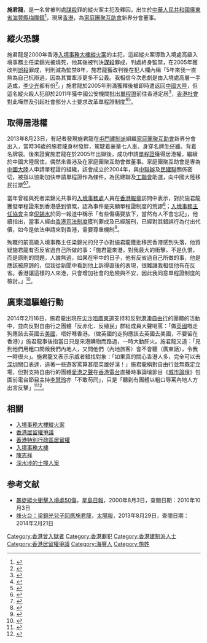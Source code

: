 {{Infobox person
| 姓名       = 施君龍
| 圖像       = 
| 圖像大小   = 
| 圖像替代   = 
| 圖像說明   =   
| 出生日期   = {{birth year and age|1977}}
| 出生地     = {{flag|中國}}[[廣東省|廣東省]][[海豐縣|海豐縣]][[梅隴鎮|梅隴鎮]]
| 受洗       = 
| 失蹤日期   = <!-- {{Disappeared date and age|YYYY|MM|DD|YYYY|MM|DD}}（失蹤日期寫在前面，出生在後） -->
| 失蹤地     = 
| 失蹤情況   = 
| 死亡日期   = <!-- {{Death date and age|YYYY|MM|DD|YYYY|MM|DD}}（死亡日期寫在前面，出生在後） -->
| 死亡地     = 
| 死因       = 
| 遺體發現地 = 
| 墓地       = 
| 墓地坐標   = <!-- {{Coord|LAT|LONG|display=inline}} -->
| 紀念建築   = 
| 居住地     = 
| 國籍       = {{PRC}}
| 籍貫       = <!-- （僅限部分地區人士使用） -->
| 種族       = [[漢族|漢族]]
| 語言       = [[普通話|普通話]]、[[廣東話|廣東話]]
| 公民權     = 
| 教育程度   = 
| 母校       = 
| 職業       = 
| 活躍時期   = 
| 僱主       = 
| 組織       = [[家庭團聚互助會|家庭團聚互助會]]
| 機構       = 
| 知名原因   = [[入境事務大樓縱火案|入境事務大樓縱火案]]
| 知名作品   = 
| 風格       = 
| 受影響於   = 
| 影響於     = 
| 家鄉       = 
| 薪金       = 
| 淨資產     = 
| 身高       = 
| 體重       = 
| 髮色       = 
| 瞳色       = 
| 三圍       = 
| 電視節目   = 
| 頭銜       = 
| 頭銜時期   = 
| 前任       = 
| 繼任       = 
| 政黨       = 
| 政治運動   = 
| 競爭者     = 
| 董事會     = 
| 宗教信仰   = 
| 宗派       = 
| 刑事起訴   = 
| 刑事處罰   = 
| 刑事狀況   = 
| 配偶       = 
| 伴侶       = 
| 子女       = 
| 父母       = 
| 親屬       = 
| 呼號       = 
| 獲獎       = 
| 簽名       = 
| 簽名大小   = 
| 簽名替代   = 
| module     = 
| module2    = 
| module3    = 
| module4    = 
| module5    = 
| module6    = 
| 網站       = <!-- {{URL|www.example.com}} -->
| 腳註       = 
| 寬度       = 
}}

'''施君龍'''{{BD|1977年|||}}，是一名曾被判處[[謀殺|謀殺]]罪的縱火案主犯及釋囚，出生於[[中華人民共和國|中華人民共和國]][[廣東省|廣東省]][[海豐縣|海豐縣]][[梅隴鎮|梅隴鎮]]<ref>{{cite news|url=http://www.yzzk.com/cfm/content_archive.cfm?id=1380772764361&docissue=2013-40|title=獨家專訪：二零零零年香港入境處縱火案主犯施君龍 縱火案．居港權．悲劇根源|date=2013-10-13|work=《[[亞洲周刊|亞洲周刊]]》|accessdate=2014-02-22|archive-date=2019-09-21|archive-url=https://web.archive.org/web/20190921062411/http://www.yzzk.com/cfm/content_archive.cfm?id=1380772764361&docissue=2013-40|dead-url=no}}</ref>，現居[[香港|香港]]，為[[家庭團聚互助會|家庭團聚互助會]]新界分會董事。

== 縱火恐襲 ==
{{main|入境事務大樓縱火案}}
施君龍是2000年香港[[入境事務大樓縱火案|入境事務大樓縱火案]]的主犯，這起縱火案導致入境處高級入境事務主任梁錦光被燒死，他其後被判決[[謀殺|謀殺]]罪成，判處終身監禁，在2005年獲改判[[誤殺|誤殺]]罪成，判刑減為監禁8年，施君龍獲改判後在犯人欄內稱「5年來我一直無為自己抗辯過，因為其實牽涉更多不公義。我相信今次悲劇是由入境處高層一手造成，[[李少光|李少光]]都有份<ref name="施君龍稱李少光對縱火有責">{{cite news |title=五年前入境處奪命縱火案 施君龍判誤殺囚八年快獲釋 |url=http://the-sun.on.cc/channels/news/20050618/20050618015756_0001.html |accessdate=2020-01-02 |work=太陽報 |date=2005-06-18 |archive-date=2020-09-28 |archive-url=https://web.archive.org/web/20200928095004/http://the-sun.on.cc/channels/news/20050618/20050618015756_0001.html |dead-url=no }}</ref>。」施君龍於2005年刑滿獲釋後被即時遣返回[[中國大陸|中國大陸]]，但這名縱火殺人犯卻於2011年獲中國公安機關批出[[單程證|單程證]]前往香港定居<ref name="殺人最成施君龍獲批單程證">{{cite news |title=【當年今日】2000年入境處縱火案 釀2死44傷 |url=https://hd.stheadline.com/news/realtime/hk/1280190/%E5%8D%B3%E6%99%82-%E6%B8%AF%E8%81%9E-%E7%95%B6%E5%B9%B4%E4%BB%8A%E6%97%A5-2000%E5%B9%B4%E5%85%A5%E5%A2%83%E8%99%95%E7%B8%B1%E7%81%AB%E6%A1%88-%E9%87%802%E6%AD%BB44%E5%82%B7 |accessdate=2020-01-02 |work=頭條日報 |date=2018-08-02 |archive-date=2020-01-02 |archive-url=https://web.archive.org/web/20200102102218/https://hd.stheadline.com/news/realtime/hk/1280190/%E5%8D%B3%E6%99%82-%E6%B8%AF%E8%81%9E-%E7%95%B6%E5%B9%B4%E4%BB%8A%E6%97%A5-2000%E5%B9%B4%E5%85%A5%E5%A2%83%E8%99%95%E7%B8%B1%E7%81%AB%E6%A1%88-%E9%87%802%E6%AD%BB44%E5%82%B7 |dead-url=no }}</ref>，[[香港社會|香港社會]]對此嘩然及引起社會部分人士要求改革單程證制度<ref>{{cite news|title=入境處縱火案施君龍受訪 「我再多委屈能和梁錦光比嘛？」|url=https://hk.news.appledaily.com/local/realtime/article/20131005/51785644|accessdate=2017-11-29|publisher=蘋果日報|date=2013-10-05|archive-date=2019-10-10|archive-url=https://web.archive.org/web/20191010231025/https://hk.news.appledaily.com/local/realtime/article/20131005/51785644|dead-url=no}}</ref><ref>{{cite news|url=http://web.archive.org/web/20130215000000*/http://thehousenews.com/politics/%E7%B8%B1%E7%81%AB%E6%A1%88%E6%AE%89%E8%81%B7%E5%85%A5%E5%A2%83%E4%B8%BB%E4%BB%BB%E5%85%92%E5%AD%90-%E5%96%AE%E7%A8%8B%E5%88%B6%E5%BA%A6%E6%87%89%E6%AA%A2%E8%A8%8E/|title=縱火案殉職入境主任兒子：單程證制度應檢討|date=2013-08-29|work=《[[主場新聞|主場新聞]]》|accessdate=2014-10-20}}</ref>。

== 取得居港權 ==
2013年8月23日，有記者發現施君龍在[[屯門|屯門]][[建制派_(香港)|建制派]]組織[[家庭團聚互助會|家庭團聚互助會]]新界分會出入，當時36歲的施君龍身材發胖，駕駛着豪華七人車、身穿名牌[[牛仔褲|牛仔褲]]、背着名牌袋。後來證實施君龍在於2005年出獄後，成功申請[[單程證|單程證]]獲得居港權，繼續於中國大陸居住，偶然來香港及在家庭團聚互助會做董事。家庭團聚互助會是專為[[中國大陸|中國大陸]]人申請單程證的組織，該會成立於2004年，與[[中聯辦|中聯辦]]及[[民建聯|民建聯]]關係密切，被指以協助加快申請單程證作為條件，為民建聯及[[工聯會|工聯會]]助選，向中國大陸移民拉票<ref>{{cite news|url=http://hk.next.nextmedia.com/article/1229/17063167|title=縱火案主犯施君龍　百萬會費助同胞湧港|date=2013-09-24|work=《[[壹周刊|壹周刊]]》|accessdate=2014-02-22|archive-date=2018-06-12|archive-url=https://web.archive.org/web/20180612141425/http://hk.next.nextmedia.com/article/1229/17063167|dead-url=no}}</ref><ref>{{cite news|url=http://hk.apple.nextmedia.com/news/art/20130926/18438630|title=入境處縱火殺人犯　施君龍富貴居港|date=2013-09-26|work=《[[壹週刊|壹週刊]]》|accessdate=2014-02-22|archive-date=2017-10-10|archive-url=https://web.archive.org/web/20171010104537/http://hk.apple.nextmedia.com/news/art/20130926/18438630|dead-url=no}}</ref>。

當年曾經與死者梁錦光共事的[[入境事務處|入境事務處]]人員在[[香港報章|香港報章]]訪問中表示，對於施君龍獲發單程證來到香港感到憤慨，認為事件是突顯單程證制度的荒謬<ref name="od20130824">{{cite news|url=http://orientaldaily.on.cc/cnt/news/20130824/00176_072.html|title=入境大樓火劫　主角施君龍獲居權|work=[[東方日報_(香港)|東方日報]]|date=2013年8月24日|accessdate=2014年5月7日|language=zh-hk|archive-date=2019年11月11日|archive-url=https://web.archive.org/web/20191111143026/https://orientaldaily.on.cc/cnt/news/20130824/00176_072.html|dead-url=no}}</ref>；[[入境事務主任協會|入境事務主任協會]]主席[[倪錫水|倪錫水]]於同一報道中稱示「有些傷痛要放下，當然有人不會忘記」，他續指出，當事人經由[[香港司法制度|香港司法制度]]獲判罪成及已經服刑，已經對其錯誤行為付出代價，如今是依法申請來到香港，需要尊重機制<ref>{{cite news|url=http://orientaldaily.on.cc/cnt/news/20130824/00176_072.html|title=入境大樓火劫 主角施君龍獲居權|date=2013-08-24|work=《[[東方日報|東方日報]]》|accessdate=2014-02-22|archive-date=2019-11-11|archive-url=https://web.archive.org/web/20191111143026/https://orientaldaily.on.cc/cnt/news/20130824/00176_072.html|dead-url=no}}</ref>。

殉職的前高級入境事務主任梁錦光的兒子亦對施君龍獲批移民香港感到失落，他質疑施君龍有否反省過自己所做的事：「施君龍來港，對我最大的衝擊，不是仇恨，而是原則的問題，人誰無過，如果在牢中的日子，他有反省過自己所做的事，他是應該被原諒的，但我從新聞中看到他上訴得直後的表現，很難讓我相信他有在反省。香港讓這樣的人來港，只會增加社會的危險與不安，因此我同意單程證制度的檢討。」<ref>{{cite news|url=http://the-sun.on.cc/cnt/news/20130829/00418_009.html|title=烽火台：梁錦光兒子回應施君龍|work=[[太陽報_(香港)|太陽報]]|date=2013年8月29日|accessdate=2014年2月21日|language=zh-hk|archive-date=2019年9月10日|archive-url=https://web.archive.org/web/20190910211410/http://the-sun.on.cc/cnt/news/20130829/00418_009.html|dead-url=no}}</ref>。

==廣東道驅蝗行動==
{{seealso|廣東道驅蝗行動}}

2014年2月16日，施君龍出現在[[尖沙咀|尖沙咀]][[廣東道|廣東道]]支持和反對[[港澳自由行|港澳自由行]]的團體的活動中，並向反對自由行之團體「反赤化．反殖民」群組成員大聲喝罵：「做[[英國|英國]]嘅走狗應該去英國去[[美國|美國]]，唔好喺香港。（做英國的走狗應該去英國去美國，不要留在香港）」施君龍事後指當日只是來港購物而路過，一時大動肝火。施君龍又道：「見到他們用粗口問候我們內地人，又問他們（內地旅客）會不會聽（廣東話），令我一時很火」。施君龍又表示示威者錯找對象：「如果真的關心香港人多，完全可以去[[深圳|深圳]]關口表達，追著一些遊客罵算甚麼英雄好漢！」施君龍稱對自由行並無既定立場，但對支持自由行的團體[[愛港之聲|愛港之聲]]在[[香港電台|香港電台]]直播時事論壇節目《[[城市論壇|城市論壇]]》包圍前電台節目主持[[李慧玲|李慧玲]]亦「不敢苟同」，只是「聽到有團體以粗口辱罵內地人方出言反擊」<ref>{{cite news|url=http://hk.apple.nextmedia.com/realtime/news/20140216/52194908|title=指罵「反蝗」港人 施君龍：做英國走狗唔好喺香港|publisher=《[[蘋果日報_(香港)|蘋果日報]]》|date=2014年2月16日|accessdate=2014-02-21|archive-date=2016-08-13|archive-url=https://web.archive.org/web/20160813132144/http://hk.apple.nextmedia.com/realtime/news/20140216/52194908|dead-url=no}}</ref><ref>{{cite news|url=http://hk.apple.nextmedia.com/news/art/20140218/18629322|title=施君龍自稱路見不平|publisher=《[[蘋果日報_(香港)|蘋果日報]]》|date=2014年2月18日|accessdate=2014-02-21|archive-date=2017-09-09|archive-url=https://web.archive.org/web/20170909085849/http://hk.apple.nextmedia.com/news/art/20140218/18629322|dead-url=no}}</ref>。

==相關==  
*[[入境事務大樓縱火案|入境事務大樓縱火案]]  
*[[香港居留權爭議|香港居留權爭議]]  
*[[香港特別行政區居留權|香港特別行政區居留權]]
*[[入境事務大樓|入境事務大樓]]
*[[陳志祥_(香港)|陳志祥]]
*[[深水埗的士撞人案|深水埗的士撞人案]]

== 参考文献 ==
{{Reflist|2}}  
* [http://www.singtao.com/archive/fullstory.asp?andor=or&year1=2000&month1=8&day1=3&year2=2000&month2=8&day2=3&category=all&id=20000803a01&keyword1=&keyword2= 暴徒縱火衝擊入境處50傷]{{Wayback|url=http://www.singtao.com/archive/fullstory.asp?andor=or&year1=2000&month1=8&day1=3&year2=2000&month2=8&day2=3&category=all&id=20000803a01&keyword1=&keyword2= |date=20120817032202 }}，[[星島日報|星島日報]]，2000年8月3日，查閱日期：2010年10月3日  
* [http://the-sun.on.cc/cnt/news/20130829/00418_009.html 烽火台：梁錦光兒子回應施君龍]{{Wayback|url=http://the-sun.on.cc/cnt/news/20130829/00418_009.html |date=20190910211410 }}，[[太陽報|太陽報]]，2013年8月29日，查閱日期：2014年2月21日

{{Authority control}}
{{DEFAULTSORT:S}}
[[Category:香港曾入獄者|Category:香港曾入獄者]]
[[Category:香港罪犯|Category:香港罪犯]]
[[Category:香港建制派人士|Category:香港建制派人士]]
[[Category:香港居留權爭議|Category:香港居留權爭議]]
[[Category:海豐人|Category:海豐人]]
[[Category:施姓|Category:施姓]]